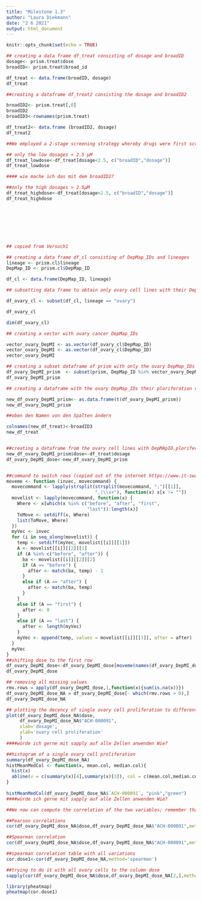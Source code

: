 ```yaml
---
title: "Milestone 1.3"
author: "Laura Diekmann"
date: "2 6 2021"
output: html_document
---
```


```r
knitr::opts_chunk$set(echo = TRUE)
```

```r
## creating a data frame df_treat consisting of dosage and broadID
dosage<- prism.treat$dose
broadID<- prism.treat$broad_id

df_treat <- data.frame(broadID, dosage)
df_treat
```

```r
##creating a dataframe df_treat2 consisting the dosage and broadID2

broadID2<- prism.treat[,0]
broadID2
broadID3<-rownames(prism.treat)

df_treat2<- data.frame (broadID2, dosage)
df_treat2


```

```r
##We employed a 2-stage screening strategy whereby drugs were first screened in triplicate at a single dose (2.5 μM). 1,448 screening positives were then re-screened in triplicate in an 8-point dose-response ranging from 10 μM to 600 pM

## only the low dosages < 2.5 μM
df_treat_lowdose<-df_treat[dosage<2.5, c("broadID","dosage")]
df_treat_lowdose

#### wie mache ich das mit dem broadID2?

##only the high dosages > 2.5μM
df_treat_highdose<-df_treat[dosage>2.5, c("broadID","dosage")]
df_treat_highdose









```


```r
## copied from Versuch1

## creating a data frame df_cl consisting of DepMap_IDs and lineages
lineage <- prism.cl$lineage
DepMap_ID <- prism.cl$DepMap_ID 

df_cl <- data.frame(DepMap_ID, lineage)

## subsetting data frame to obtain only ovary cell lines with their DepMap_IDs

df_ovary_cl <- subset(df_cl, lineage == "ovary")

df_ovary_cl

dim(df_ovary_cl)

## creating a vector with ovary cancer DepMap_IDs 

vector_ovary_DepMI <- as.vector(df_ovary_cl$DepMap_ID)
vector_ovary_DepMI <- as.vector(df_ovary_cl$DepMap_ID)
vector_ovary_DepMI

## creating a subset dataframe of prism with only the ovary DepMap_IDs and their proliferation values   
df_ovary_DepMI_prism  <- subset(prism, DepMap_ID %in% vector_ovary_DepMI)
df_ovary_DepMI_prism


```
```r
## creating a dataframe with the ovary DepMap_IDs their ploriferation values and the dose

new_df_ovary_DepMI_prism<- as.data.frame(t(df_ovary_DepMI_prism))
new_df_ovary_DepMI_prism

##oben den Namen von den Spalten ändern

colnames(new_df_treat)<-broadID3
new_df_treat


##creating a dataframe from the ovary cell lines with DepMApID,ploriferation values, broad ID und dose
new_df_ovary_DepMI_prism$dose<-df_treat$dosage
df_ovary_DepMI_dose<-new_df_ovary_DepMI_prism


##command to switch rows (copied out of the internet https://www.it-swarm.com.de/de/r/verschieben-von-spalten-innerhalb-eines-data.frame-ohne-erneutes-eingeben/969073031/)
moveme <- function (invec, movecommand) {
  movecommand <- lapply(strsplit(strsplit(movecommand, ";")[[1]], 
                                 ",|\\s+"), function(x) x[x != ""])
  movelist <- lapply(movecommand, function(x) {
    Where <- x[which(x %in% c("before", "after", "first", 
                              "last")):length(x)]
    ToMove <- setdiff(x, Where)
    list(ToMove, Where)
  })
  myVec <- invec
  for (i in seq_along(movelist)) {
    temp <- setdiff(myVec, movelist[[i]][[1]])
    A <- movelist[[i]][[2]][1]
    if (A %in% c("before", "after")) {
      ba <- movelist[[i]][[2]][2]
      if (A == "before") {
        after <- match(ba, temp) - 1
      }
      else if (A == "after") {
        after <- match(ba, temp)
      }
    }
    else if (A == "first") {
      after <- 0
    }
    else if (A == "last") {
      after <- length(myVec)
    }
    myVec <- append(temp, values = movelist[[i]][[1]], after = after)
  }
  myVec
}
##shifting dose to the first row
df_ovary_DepMI_dose<-df_ovary_DepMI_dose[moveme(names(df_ovary_DepMI_dose), "dose first")]
df_ovary_DepMI_dose


```

```r
## removing all missing values
rmv.rows = apply(df_ovary_DepMI_dose,1,function(x){sum(is.na(x))})
df_ovary_DepMI_dose_NA = df_ovary_DepMI_dose[- which(rmv.rows > 0),]
df_ovary_DepMI_dose_NA

## plotting the decency of single ovary cell proliferation to different doses
plot(df_ovary_DepMI_dose_NA$dose,
     df_ovary_DepMI_dose_NA$"ACH-000091",
     xlab='dosage',
     ylab='ovary cell proliferation'
     )
####würde ich gerne mit sapply auf alle Zellen anwenden Wie?

```
```r
##histogram of a single ovary cell proliferation
summary(df_ovary_DepMI_dose_NA)
histMeanMedCol <- function(x, mean.col, median.col){
  hist(x)
  abline(v = c(summary(x)[4],summary(x)[3]), col = c(mean.col,median.col))
}
  
histMeanMedCol(df_ovary_DepMI_dose_NA$`ACH-000091`, "pink","green")
####würde ich gerne mit sapply auf alle Zellen anwenden Wie?
```

```r

##We now can compute the correlation of the two variables; remember that we can compute the **Pearson correlation** or the **Spearman correlation**

##Pearson correlations
cor(df_ovary_DepMI_dose_NA$dose,df_ovary_DepMI_dose_NA$"ACH-000091",method='pearson')

##Spearman correlation
cor(df_ovary_DepMI_dose_NA$dose,df_ovary_DepMI_dose_NA$"ACH-000091",method='spearman')

##spearman correlation table with all variations
cor.dose1<-cor(df_ovary_DepMI_dose_NA,method='spearman')

##trying to do it with all ovary cells to the column dose
sapply(cor(df_ovary_DepMI_dose_NA$dose,df_ovary_DepMI_dose_NA[2,],method = "spearman"))
```
```r
library(pheatmap)
pheatmap(cor.dose1)
```


